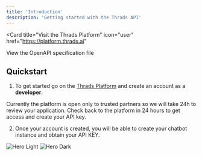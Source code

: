 ```yaml
---
title: 'Introduction'
description: 'Getting started with the Thrads API'
---
```


<Card
  title="Visit the Thrads Platform"
  icon="user"
  href="https://platform.thrads.ai"
>
  View the OpenAPI specification file
</Card>

## Quickstart

1. To get started go on the [Thrads Platform](https://platform.thrads.ai) and create an account as a **developer**.

<Note>
  Currently the platform is open only to trusted partners so we will take 24h to review your application. Check back to the platform in 24 hours 
  to get access and create your API key. 
</Note>

2. Once your account is created, you will be able to create your chatbot instance and obtain your API KEY.

<img
  className="block dark:hidden rounded-img"
  src="/images/platform_img2.png"
  alt="Hero Light"
/>
<img
  className="hidden dark:block rounded-img"
  src="/images/platform_img2.png"
  alt="Hero Dark"
/>
```
